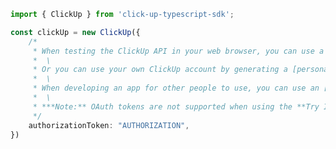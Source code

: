 ```typescript index.ts
import { ClickUp } from 'click-up-typescript-sdk';

const clickUp = new ClickUp({
    /*
     * When testing the ClickUp API in your web browser, you can use a [mock server](https://clickup.com/api) which accepts any value in the **Authorization** header.\
     *  \
     * Or you can use your own ClickUp account by generating a [personal token](https://clickup.com/api).\
     *  \
     * When developing an app for other people to use, you can use an [OAuth flow](https://clickup.com/api).\
     *  \
     * ***Note:** OAuth tokens are not supported when using the **Try It** feature.*
     */
    authorizationToken: "AUTHORIZATION",
})
```